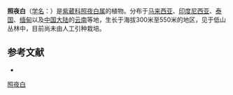 {{Speciesbox
| name = 照夜白
| status = 
| status_system = 
| image = 
| genus = Nyctocalos
| species = brunfelsiiflora
| authority = Teijsm.
}}

'''照夜白'''（[[学名|学名]]：{{lang|la|''Nyctocalos brunfelsiiflora''}}）是[[紫葳科|紫葳科]][[照夜白属|照夜白属]]的植物。分布于[[马来西亚|马来西亚]]、[[印度尼西亚|印度尼西亚]]、[[泰国|泰国]]、[[缅甸|缅甸]]以及[[中国大陆|中国大陆]]的[[云南|云南]]等地，生长于海拔300米至550米的地区，见于低山丛林中，目前尚未由人工引种栽培。

== 参考文献 ==
<div class="references-small">
* {{cite web| url =http://www.bioinfo.cn/db05/KmzwSpecies.php?action=view&id=2419| title =照夜白| work =《中国高等植物数据库全库》| publisher =中国科学院微生物研究所| author =昆明植物研究所| accessdate =2009-02-23| deadurl =yes| archiveurl =https://web.archive.org/web/20160305081557/http://www.bioinfo.cn/db05/KmzwSpecies.php?action=view&id=2419| archivedate =2016-03-05}}
</div>
{{Taxonbar|from=Q15551188}}

[[Category:照夜白属|照夜白]]


{{植物小作品}}